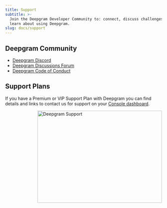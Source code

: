 ```yaml
---
title: Support
subtitle: >-
  Join the Deepgram Developer Community to: connect, discuss challenges, and
  learn about using Deepgram.
slug: docs/support
---
```



## Deepgram Community

* [Deepgram Discord](https://dpgr.am/discord)
* [Deepgram Discussions Forum](https://github.com/orgs/deepgram/discussions)
* [Deepgram Code of Conduct](./code-of-conduct.mdx)

## Support Plans

If you have a Premium or VIP Support Plan with Deepgram you can find details and links to contact us for support on your [Console dashboard](https://console.deepgram.com).

<div style="width: 100%; display: flex; justify-content: flex-end;">
<img src="../images/529aca7-dg_support_image.svg" alt="Deepgram Support" width="400" height="297" />
</div>